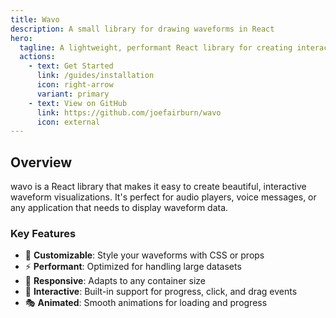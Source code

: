 ```yaml
---
title: Wavo
description: A small library for drawing waveforms in React
hero:
  tagline: A lightweight, performant React library for creating interactive waveform visualizations
  actions:
    - text: Get Started
      link: /guides/installation
      icon: right-arrow
      variant: primary
    - text: View on GitHub
      link: https://github.com/joefairburn/wavo
      icon: external
---
```



<div class="my-12">
  <WavoExample client:load />
</div>

## Overview

wavo is a React library that makes it easy to create beautiful, interactive waveform visualizations. It's perfect for audio players, voice messages, or any application that needs to display waveform data.

### Key Features

- 🎨 **Customizable**: Style your waveforms with CSS or props
- ⚡ **Performant**: Optimized for handling large datasets
- 📱 **Responsive**: Adapts to any container size
- 🔄 **Interactive**: Built-in support for progress, click, and drag events
- 🎭 **Animated**: Smooth animations for loading and progress
